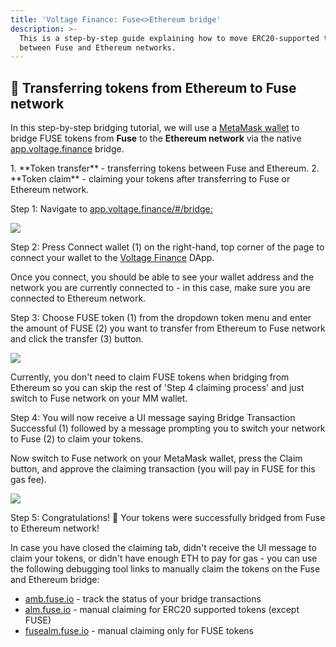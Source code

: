 ```yaml
---
title: 'Voltage Finance: Fuse<>Ethereum bridge'
description: >-
  This is a step-by-step guide explaining how to move ERC20-supported tokens
  between Fuse and Ethereum networks.
---
```


## 🌉 Transferring tokens from Ethereum to Fuse network

In this step-by-step bridging tutorial, we will use a [MetaMask wallet](https://metamask.io/download/) to bridge FUSE tokens from **Fuse** to the **Ethereum network** via the native [app.voltage.finance](https://app.voltage.finance/#/bridge) bridge.

<Admonition type="info" title="Bridging funds between Fuse and Ethereum networks is a 2-step process:">
  1. **Token transfer** - transferring tokens between Fuse and Ethereum.
  2. **Token claim** - claiming your tokens after transferring to Fuse or Ethereum network.
</Admonition>

Step 1: Navigate to [app.voltage.finance/#/bridge:](https://app.voltage.finance/#/bridge)

![](/img/Screenshot2022-05-02at20.56.41.png)

Step 2: Press Connect wallet (1) on the right-hand, top corner of the page to connect your wallet to the [Voltage Finance](https://app.voltage.finance/) DApp.

<Admonition type="info" title="Note">
  Once you connect, you should be able to see your wallet address and the network you are currently connected to - in this case, make sure you are connected to Ethereum network.
</Admonition>

Step 3: Choose FUSE token (1) from the dropdown token menu and enter the amount of FUSE (2) you want to transfer from Ethereum to Fuse network and click the transfer (3) button.

![](/img/spaces_-MRxFOj-hfekokMwcTbN_uploads_pVHpx4zw26JYuIfpcyZ1_Screenshot2022-05-02at20.webp)

<Admonition type="note" title="Note">
  Currently, you don't need to claim FUSE tokens when bridging from Ethereum so you can skip the rest of 'Step 4 claiming process' and just switch to Fuse network on your MM wallet.
</Admonition>

Step 4: You will now receive a UI message saying Bridge Transaction Successful (1) followed by a message prompting you to switch your network to Fuse (2) to claim your tokens.

Now switch to Fuse network on your MetaMask wallet, press the Claim button, and approve the claiming transaction (you will pay in FUSE for this gas fee).

![](/img/spaces_-MRxFOj-hfekokMwcTbN_uploads_A94aHLjKChsAuBie1YL7_TutorialImages\(7\).webp)

Step 5: Congratulations! 🎉 Your tokens were successfully bridged from Fuse to Ethereum network!

<Admonition type="info" title="🛠 AMB bridge tools for manual token claiming: ">
  In case you have closed the claiming tab, didn't receive the UI message to claim your tokens, or didn't have enough ETH to pay for gas - you can use the following debugging tool links to manually claim the tokens on the Fuse and Ethereum bridge:

  * [amb.fuse.io](https://amb.fuse.io) - track the status of your bridge transactions
  * [alm.fuse.io](https://alm.fuse.io) - manual claiming for ERC20 supported tokens (except FUSE)
  * [fusealm.fuse.io](https://fusealm.fuse.io/) - manual claiming only for FUSE tokens
</Admonition>
